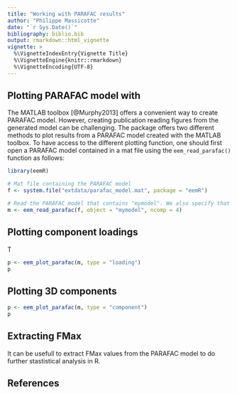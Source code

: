 ```yaml
---
title: "Working with PARAFAC results"
author: "Philippe Massicotte"
date: "`r Sys.Date()`"
bibliography: biblio.bib
output: rmarkdown::html_vignette
vignette: >
  %\VignetteIndexEntry{Vignette Title}
  %\VignetteEngine{knitr::rmarkdown}
  %\VignetteEncoding{UTF-8}
---
```


## Plotting PARAFAC model with \pkg{eemR}

The \pkg{drEEM} MATLAB toolbox [@Murphy2013] offers a convenient way to create PARAFAC model. However, creating publication reading figures from the generated model can be challenging. The \pkg{eemR} package offers two different methods to plot results from a PARAFAC model created with the \pkg{drEEM} MATLAB toolbox. To have access to the different plotting function, one should first open a PARAFAC model contained in a mat file using the `eem_read_parafac()` function as follows:

```r
library(eemR)

# Mat file containing the PARAFAC model
f <- system.file("extdata/parafac_model.mat", package = "eemR")

# Read the PARAFAC model that contains "mymodel". We also specify that we want the model with 4 components
m <- eem_read_parafac(f, object = "mymodel", ncomp = 4)
```


## Plotting component loadings

T

```r
p <- eem_plot_parafac(m, type = "loading")
p
```

## Plotting 3D components

```r
p <- eem_plot_parafac(m, type = "component")
p
```

## Extracting FMax

It can be usefull to extract FMax values from the PARAFAC model to do further stastistical analysis in R.

## References
